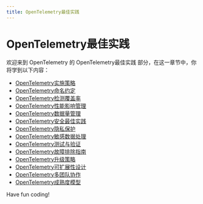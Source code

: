 ```yaml
---
title: OpenTelemetry最佳实践
---
```


# OpenTelemetry最佳实践

欢迎来到 OpenTelemetry 的 OpenTelemetry最佳实践 部分，在这一章节中，你将学到以下内容：

- [OpenTelemetry实施策略](./0-opentelemetry-implementation-strategy.mdx)
- [OpenTelemetry命名约定](./1-opentelemetry-naming-convention.mdx)
- [OpenTelemetry检测覆盖率](./2-opentelemetry-test-coverage.mdx)
- [OpenTelemetry性能影响管理](./3-opentelemetry-performance-impact-management.mdx)
- [OpenTelemetry数据量管理](./4-opentelemetry-data-volume-management.mdx)
- [OpenTelemetry安全最佳实践](./5-opentelemetry-security-best-practices.mdx)
- [OpenTelemetry隐私保护](./6-opentelemetry-privacy-protection.mdx)
- [OpenTelemetry敏感数据处理](./7-opentelemetry-sensitive-data-processing.mdx)
- [OpenTelemetry测试与验证](./8-opentelemetry-testing-and-validation.mdx)
- [OpenTelemetry故障排除指南](./9-opentelemetry-troubleshooting-guide.mdx)
- [OpenTelemetry升级策略](./10-opentelemetry-upgrade-strategy.mdx)
- [OpenTelemetry可扩展性设计](./11-opentelemetry-scalability-design.mdx)
- [OpenTelemetry多团队协作](./12-opentelemetry-multi-team-collaboration.mdx)
- [OpenTelemetry成熟度模型](./13-opentelemetry-maturity-model.mdx)

Have fun coding!